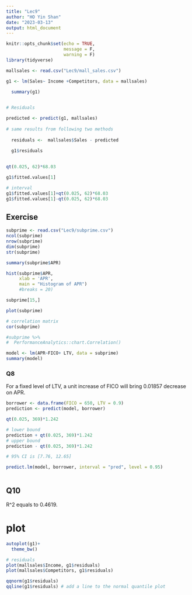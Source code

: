 ```yaml
---
title: "Lec9"
author: "HO Yin Shan"
date: "2023-03-13"
output: html_document
---
```


```r
knitr::opts_chunk$set(echo = TRUE,
                      message = F,
                      warning = F)
library(tidyverse)
```


```r
mallsales <- read.csv("Lec9/mall_sales.csv")
```


```r
g1 <- lm(Sales~ Income +Competitors, data = mallsales)

  summary(g1)
  
```


```r
# Residuals

predicted <- predict(g1, mallsales)
  
# same results from following two methods
  
  residuals <-  mallsales$Sales - predicted
  
  g1$residuals
  
```



```r
qt(0.025, 62)*68.03

g1$fitted.values[1]

# interval
g1$fitted.values[1]+qt(0.025, 62)*68.03
g1$fitted.values[1]-qt(0.025, 62)*68.03
```

## Exercise

```r
subprime <- read.csv("Lec9/subprime.csv")
ncol(subprime)
nrow(subprime)
dim(subprime)
str(subprime)
```


```r
summary(subprime$APR)
```

```r
hist(subprime$APR, 
     xlab = 'APR',
     main = "Histogram of APR")
     #breaks = 20)
```

```r
subprime[15,]
```

```r
plot(subprime)
```

```r
# correlation matrix
cor(subprime)

#subprime %>% 
#  PerformanceAnalytics::chart.Correlation()
```

```r
model <- lm(APR~FICO+ LTV, data = subprime)
summary(model)
```

### Q8
For a fixed level of LTV, a unit increase of FICO will bring 0.01857 decrease on APR.

```r
borrower <- data.frame(FICO = 650, LTV = 0.9)
prediction <- predict(model, borrower)

qt(0.025, 369)*1.242

# lower bound
prediction + qt(0.025, 369)*1.242
# upper bound
prediction - qt(0.025, 369)*1.242

# 95% CI is [7.76, 12.65]

predict.lm(model, borrower, interval = "pred", level = 0.95)

```


```r
```

## Q10
R^2 equals to  0.4619.


# plot

```r
autoplot(g1)+ 
  theme_bw()
```

```r
# residuals 
plot(mallsales$Income, g1$residuals) 
plot(mallsales$Competitors, g1$residuals)
```

```r
qqnorm(g1$residuals)
qqline(g1$residuals) # add a line to the normal quantile plot
```

